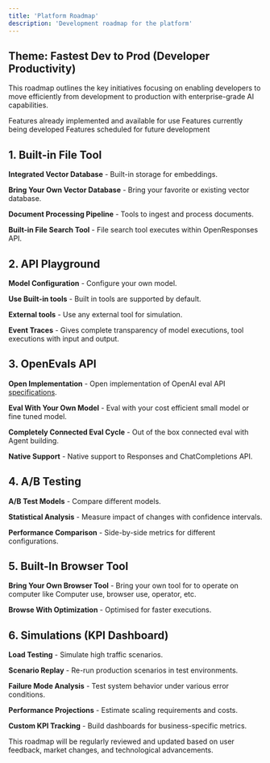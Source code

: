 ```yaml
---
title: 'Platform Roadmap'
description: 'Development roadmap for the platform'
---
```



## Theme: Fastest Dev to Prod (Developer Productivity)

This roadmap outlines the key initiatives focusing on enabling developers to move efficiently from development to production with enterprise-grade AI capabilities.

<CardGroup cols={3}>
  <Card title="Completed" icon="check" color="#0D9373">
    Features already implemented and available for use
  </Card>
  <Card title="In Progress" icon="hammer" color="#F59E0B">
    Features currently being developed
  </Card>
  <Card title="Planned" icon="calendar" color="#3B82F6">
    Features scheduled for future development
  </Card>
</CardGroup>

## 1. Built-in File Tool
<div className="steps-container">
  <Steps>
    <Step icon="check" status="complete">
      <p><strong>Integrated Vector Database</strong> - Built-in storage for embeddings.</p>
    </Step>
    <Step icon="check" status="complete">
      <p><strong>Bring Your Own Vector Database</strong> - Bring your favorite or existing vector database.</p>
    </Step>
    <Step icon="check" status="complete">
      <p><strong>Document Processing Pipeline</strong> - Tools to ingest and process documents.</p>
    </Step>
    <Step icon="check" status="complete">
      <p><strong>Built-in File Search Tool</strong> - File search tool executes within OpenResponses API.</p>
    </Step>
  </Steps>
</div>

## 2. API Playground
<div className="steps-container">
  <Steps>
    <Step icon="hammer" status="in-progress">
      <p><strong>Model Configuration</strong> - Configure your own model.</p>
    </Step>
    <Step icon="hammer" status="in-progress">
      <p><strong>Use Built-in tools</strong> - Built in tools are supported by default.</p>
    </Step>
    <Step icon="hammer" status="in-progress">
      <p><strong>External tools</strong> - Use any external tool for simulation.</p>
    </Step>
    <Step icon="hammer" status="in-progress">
      <p><strong>Event Traces</strong> - Gives complete transparency of model executions, tool executions with input and output.</p>
    </Step>
  </Steps>
</div>

## 3. OpenEvals API
<div className="steps-container">
  <Steps>
    <Step icon="hammer" status="in-progress">
      <p><strong>Open Implementation</strong> - Open implementation of OpenAI eval API <a href="https://platform.openai.com/docs/api-reference/evals">specifications</a>.</p>
    </Step>
    <Step icon="hammer" status="in-progress">
      <p><strong>Eval With Your Own Model</strong> - Eval with your cost efficient small model or fine tuned model.</p>
    </Step>
    <Step icon="hammer" status="in-progress">
      <p><strong>Completely Connected Eval Cycle</strong> - Out of the box connected eval with Agent building.</p>
    </Step>
    <Step icon="hammer" status="in-progress">
      <p><strong>Native Support</strong> - Native support to Responses and ChatCompletions API.</p>
    </Step>
  </Steps>
</div>

## 4. A/B Testing
<div className="steps-container">
  <Steps>
    <Step icon="calendar" status="planned">
      <p><strong>A/B Test Models</strong> - Compare different models.</p>
    </Step>
    <Step icon="calendar" status="planned">
      <p><strong>Statistical Analysis</strong> - Measure impact of changes with confidence intervals.</p>
    </Step>
    <Step icon="calendar" status="planned">
      <p><strong>Performance Comparison</strong> - Side-by-side metrics for different configurations.</p>
    </Step>
  </Steps>
</div>

## 5. Built-In Browser Tool
<div className="steps-container">
  <Steps>
    <Step icon="calendar" status="planned">
      <p><strong>Bring Your Own Browser Tool</strong> - Bring your own tool for to operate on computer like Computer use, browser use, operator, etc.</p>
    </Step>
    <Step icon="calendar" status="planned">
      <p><strong>Browse With Optimization</strong> - Optimised for faster executions.</p>
    </Step>
  </Steps>
</div>

## 6. Simulations (KPI Dashboard)
<div className="steps-container">
  <Steps>
    <Step icon="hammer" status="in-progress">
      <p><strong>Load Testing</strong> - Simulate high traffic scenarios.</p>
    </Step>
    <Step icon="calendar" status="planned">
      <p><strong>Scenario Replay</strong> - Re-run production scenarios in test environments.</p>
    </Step>
    <Step icon="calendar" status="planned">
      <p><strong>Failure Mode Analysis</strong> - Test system behavior under various error conditions.</p>
    </Step>
    <Step icon="calendar" status="planned">
      <p><strong>Performance Projections</strong> - Estimate scaling requirements and costs.</p>
    </Step>
    <Step icon="calendar" status="planned">
      <p><strong>Custom KPI Tracking</strong> - Build dashboards for business-specific metrics.</p>
    </Step>
  </Steps>
</div>

This roadmap will be regularly reviewed and updated based on user feedback, market changes, and technological advancements. 